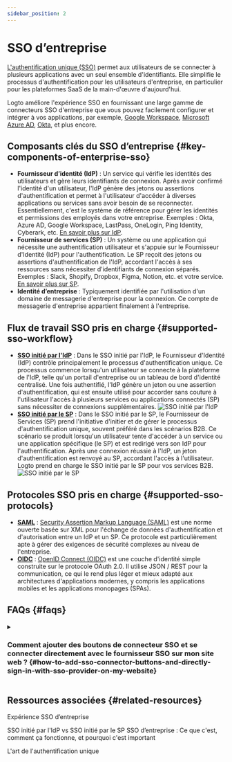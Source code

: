 ```yaml
---
sidebar_position: 2
---
```


# SSO d’entreprise

[L'authentification unique (SSO)](https://auth.wiki/single-sign-on) permet aux utilisateurs de se connecter à plusieurs applications avec un seul ensemble d'identifiants. Elle simplifie le processus d'authentification pour les utilisateurs d'entreprise, en particulier pour les plateformes SaaS de la main-d'œuvre d'aujourd'hui.

Logto améliore l'expérience SSO en fournissant une large gamme de connecteurs SSO d'entreprise que vous pouvez facilement configurer et intégrer à vos applications, par exemple, [Google Workspace](/integrations/google-workspace), [Microsoft Azure AD](/integrations/entra-id-saml), [Okta](/integrations/okta), et plus encore.

## Composants clés du SSO d’entreprise \{#key-components-of-enterprise-sso}

- **Fournisseur d’identité (IdP)** : Un service qui vérifie les identités des utilisateurs et gère leurs identifiants de connexion. Après avoir confirmé l'identité d'un utilisateur, l'IdP génère des jetons ou assertions d'authentification et permet à l'utilisateur d'accéder à diverses applications ou services sans avoir besoin de se reconnecter. Essentiellement, c'est le système de référence pour gérer les identités et permissions des employés dans votre entreprise. Exemples : Okta, Azure AD, Google Workspace, LastPass, OneLogin, Ping Identity, Cyberark, etc. [En savoir plus sur IdP](https://auth.wiki/identity-provider).
- **Fournisseur de services (SP)** : Un système ou une application qui nécessite une authentification utilisateur et s'appuie sur le Fournisseur d'Identité (IdP) pour l'authentification. Le SP reçoit des jetons ou assertions d'authentification de l'IdP, accordant l'accès à ses ressources sans nécessiter d'identifiants de connexion séparés. Exemples : Slack, Shopify, Dropbox, Figma, Notion, etc. et votre service. [En savoir plus sur SP](https://auth.wiki/service-provider).
- **Identité d’entreprise** : Typiquement identifiée par l'utilisation d'un domaine de messagerie d'entreprise pour la connexion. Ce compte de messagerie d'entreprise appartient finalement à l'entreprise.

## Flux de travail SSO pris en charge \{#supported-sso-workflow}

- [**SSO initié par l'IdP**](/end-user-flows/enterprise-sso/idp-initiated-sso) : Dans le SSO initié par l'IdP, le Fournisseur d'Identité (IdP) contrôle principalement le processus d'authentification unique. Ce processus commence lorsqu'un utilisateur se connecte à la plateforme de l'IdP, telle qu'un portail d'entreprise ou un tableau de bord d'identité centralisé. Une fois authentifié, l'IdP génère un jeton ou une assertion d'authentification, qui est ensuite utilisé pour accorder sans couture à l'utilisateur l'accès à plusieurs services ou applications connectés (SP) sans nécessiter de connexions supplémentaires.
  <img src="/img/assets/idp-initiated-sso.png" alt="SSO initié par l'IdP" />
- [**SSO initié par le SP**](/end-user-flows/enterprise-sso/sp-initiated-sso) : Dans le SSO initié par le SP, le Fournisseur de Services (SP) prend l'initiative d'initier et de gérer le processus d'authentification unique, souvent préféré dans les scénarios B2B. Ce scénario se produit lorsqu'un utilisateur tente d'accéder à un service ou une application spécifique (le SP) et est redirigé vers son IdP pour l'authentification. Après une connexion réussie à l'IdP, un jeton d'authentification est renvoyé au SP, accordant l'accès à l'utilisateur. Logto prend en charge le SSO initié par le SP pour vos services B2B.
  <img src="/img/assets/sp-initiated-sso.png" alt="SSO initié par le SP" />

## Protocoles SSO pris en charge \{#supported-sso-protocols}

- [**SAML**](/integrations/saml-sso) : [Security Assertion Markup Language (SAML)](https://auth.wiki/saml) est une norme ouverte basée sur XML pour l'échange de données d'authentification et d'autorisation entre un IdP et un SP. Ce protocole est particulièrement apte à gérer des exigences de sécurité complexes au niveau de l'entreprise.
- [**OIDC**](/integrations/oidc-sso) : [OpenID Connect (OIDC)](https://auth.wiki/openid-connect) est une couche d'identité simple construite sur le protocole OAuth 2.0. Il utilise JSON / REST pour la communication, ce qui le rend plus léger et mieux adapté aux architectures d'applications modernes, y compris les applications mobiles et les applications monopages (SPAs).

## FAQs \{#faqs}

<details>
  <summary>

### Comment ajouter des boutons de connecteur SSO et se connecter directement avec le fournisseur SSO sur mon site web ? \{#how-to-add-sso-connector-buttons-and-directly-sign-in-with-sso-provider-on-my-website}

</summary>

Logto vous permet d'ajouter des boutons de connexion sociale à votre site web et d'initier directement le processus de connexion SSO sans afficher le formulaire de connexion par défaut. Consultez notre guide [Connexion directe](/end-user-flows/authentication-parameters/direct-sign-in/) pour des instructions détaillées.

</details>

## Ressources associées \{#related-resources}

<Url href="https://www.youtube.com/watch?v=-mD8Sfab7sI&t=12s"> Expérience SSO d’entreprise</Url>

<Url href="https://blog.logto.io/idp-vs-sp-initiated-sso">
  SSO initié par l'IdP vs SSO initié par le SP
</Url>

<Url href="https://blog.logto.io/enterprise-sso">
  SSO d’entreprise : Ce que c'est, comment ça fonctionne, et pourquoi c'est important
</Url>

<Url href="https://blog.logto.io/single-sign-on">L'art de l'authentification unique</Url>
